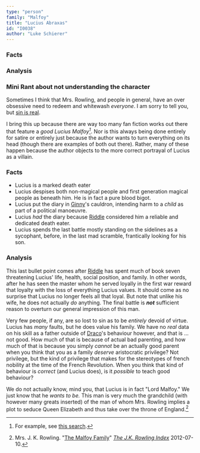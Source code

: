 ```yaml
---
type: "person"
family: "Malfoy"
title: "Lucius Abraxas"
id: "I0038"
author: "Luke Schierer"
---
```

### Facts

<Individual id={frontmatter.id} ></Individual>

### Analysis

### Mini Rant about not understanding the character 

Sometimes I think that Mrs. Rowling, and people in general, have an over
obsessive need to redeem and whitewash *everyone*.  I am sorry to tell you, but
[sin is real][].  

I bring this up because there are way too many fan fiction works out there that
feature a *good Lucius Malfoy[^glm]*.  Nor is this always being done entirely
for satire or entirely just because the author wants to turn everything on its
head (though there are examples of both out there).  Rather, many of these
happen because the author objects to the more correct portrayal of Lucius as a
villain.

[^glm]: For example, see [this search][ao3glm].

[ao3glm]: https://archiveofourown.org/works?commit=Sort+and+Filter&work_search%5Bsort_column%5D=revised_at&work_search%5Bother_tag_names%5D=Good+Lucius+Malfoy&exclude_work_search%5Bcategory_ids%5D%5B%5D=23&work_search%5Bexcluded_tag_names%5D=&work_search%5Bcrossover%5D=&work_search%5Bcomplete%5D=&work_search%5Bwords_from%5D=&work_search%5Bwords_to%5D=&work_search%5Bdate_from%5D=&work_search%5Bdate_to%5D=&work_search%5Bquery%5D=&work_search%5Blanguage_id%5D=&tag_id=Harry+Potter+-+J*d*+K*d*+Rowling

[sin is real]: https://www.thecatholicthing.org/2015/10/16/the-reality-of-sin/

### Facts

* Lucius is a marked death eater
* Lucius despises both non-magical people and first generation magical people as beneath him.  He is in fact a pure blood bigot.
* Lucius put the diary in [Ginny][]'s cauldron, intending harm to a *child* as part of a political manoeuvre. 
* Lucius *had* the diary because [Riddle][] considered him a reliable and dedicated death eater. 
* Lucius spends the last battle mostly standing on the sidelines as a sycophant, before, in the last mad scramble, frantically looking for his son. 

### Analysis

This last bullet point comes after [Riddle] has spent much of book seven
threatening Lucius' life, health, social position, and family.  In other words,
after he has seen the master whom he served loyally in the first war reward
that loyalty with the loss of everything Lucius values.  It should come as no
surprise that Lucius no longer feels all that loyal.  But note that unlike his
wife, he does not actually *do* anything.  The final battle is _**not**_
sufficient reason to overturn our general impression of this man.

Very few people, if any, are so lost to sin as to be *entirely* devoid of
virtue.  Lucius has *many* faults, but he does value his family.  We have no
*real* data on his skill as a father outside of [Draco][]'s behaviour however,
and that is … not good.  How much of that is because of actual bad parenting,
and how much of that is because you simply *cannot* be an actually good parent
when you think that you as a family *deserve* aristocratic privilege?  Not
privilege, but the kind of privilege that makes for the stereotypes of french
nobility at the time of the French Revolution.  When you think that kind of
behaviour is *correct* (and Lucius does), is it *possible* to teach good
behaviour?

We do not actually know, mind you, that Lucius is in fact "Lord Malfoy."  We
just know that he *wants to be.*  This man is very much the grandchild (with
however many greats inserted) of the man of whom Mrs. Rowling implies a plot to
seduce Queen Elizabeth and thus take over the throne of England.[^230104-1]  

[^230104-1]: Mrs. J. K. Rowling. "[The Malfoy Family][]"
    _[The J.K. Rowling Index][]_ 2012-07-10.

[The J.K. Rowling Index]: https://www.rowlingindex.org/

[The Malfoy Family]: https://www.rowlingindex.org/work/pmmf/

[Ginny]: <../../weasley/ginevra_molly>

[Riddle]: <../../riddle/tom_marvolo>

[Draco]: <../draco_lucius>

